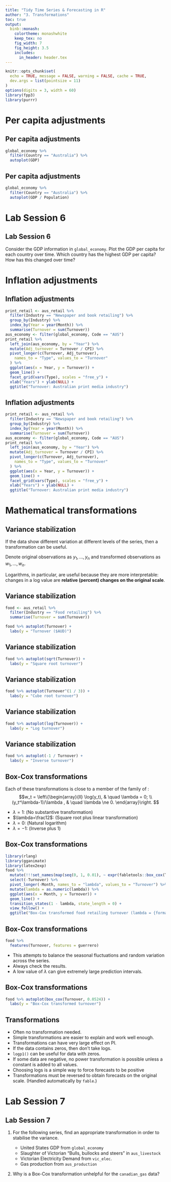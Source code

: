 ```yaml
---
title: "Tidy Time Series & Forecasting in R"
author: "3. Transformations"
toc: true
output:
  binb::monash:
    colortheme: monashwhite
    keep_tex: no
    fig_width: 7
    fig_height: 3.5
    includes:
      in_header: header.tex
---
```


```r
knitr::opts_chunk$set(
  echo = TRUE, message = FALSE, warning = FALSE, cache = TRUE,
  dev.args = list(pointsize = 11)
)
options(digits = 3, width = 60)
library(fpp3)
library(purrr)
```

# Per capita adjustments

## Per capita adjustments
\fontsize{13}{14}\sf

```r
global_economy %>%
  filter(Country == "Australia") %>%
  autoplot(GDP)
```

## Per capita adjustments
\fontsize{13}{14}\sf

```r
global_economy %>%
  filter(Country == "Australia") %>%
  autoplot(GDP / Population)
```

# Lab Session 6
## Lab Session 6

Consider the GDP information in `global_economy`. Plot the GDP per capita for each country over time. Which country has the highest GDP per capita? How has this changed over time?


# Inflation adjustments

## Inflation adjustments
\fontsize{10}{10}\sf

```r
print_retail <- aus_retail %>%
  filter(Industry == "Newspaper and book retailing") %>%
  group_by(Industry) %>%
  index_by(Year = year(Month)) %>%
  summarise(Turnover = sum(Turnover))
aus_economy <- filter(global_economy, Code == "AUS")
print_retail %>%
  left_join(aus_economy, by = "Year") %>%
  mutate(Adj_turnover = Turnover / CPI) %>%
  pivot_longer(c(Turnover, Adj_turnover),
    names_to = "Type", values_to = "Turnover"
  ) %>%
  ggplot(aes(x = Year, y = Turnover)) +
  geom_line() +
  facet_grid(vars(Type), scales = "free_y") +
  xlab("Years") + ylab(NULL) +
  ggtitle("Turnover: Australian print media industry")
```


## Inflation adjustments
\fontsize{10}{10}\sf

```r
print_retail <- aus_retail %>%
  filter(Industry == "Newspaper and book retailing") %>%
  group_by(Industry) %>%
  index_by(Year = year(Month)) %>%
  summarise(Turnover = sum(Turnover))
aus_economy <- filter(global_economy, Code == "AUS")
print_retail %>%
  left_join(aus_economy, by = "Year") %>%
  mutate(Adj_turnover = Turnover / CPI) %>%
  pivot_longer(c(Turnover, Adj_turnover),
    names_to = "Type", values_to = "Turnover"
  ) %>%
  ggplot(aes(x = Year, y = Turnover)) +
  geom_line() +
  facet_grid(vars(Type), scales = "free_y") +
  xlab("Years") + ylab(NULL) +
  ggtitle("Turnover: Australian print media industry")
```

# Mathematical transformations

## Variance stabilization

\fontsize{13}{15}\sf

If the data show different variation at different levels of the series, then a transformation can be useful.
\pause

Denote original observations as $y_1,\dots,y_n$ and transformed
observations as $w_1, \dots, w_n$.
\pause

\begin{block}{\footnotesize Mathematical transformations for stabilizing
variation}
\begin{tabular}{llc}
Square root & $w_t = \sqrt{y_t}$ & $\downarrow$ \\[0.2cm]
Cube root & $w_t = \sqrt[3]{y_t}$ & Increasing \\[0.2cm]
Logarithm & $w_t = \log(y_t)$  & strength
\end{tabular}
\end{block}
\pause

Logarithms, in particular, are useful because they are more interpretable: changes in a log value are **relative (percent) changes on the original scale**.

## Variance stabilization
\fontsize{12}{14}\sf

```r
food <- aus_retail %>%
  filter(Industry == "Food retailing") %>%
  summarise(Turnover = sum(Turnover))
```

```r
food %>% autoplot(Turnover) +
  labs(y = "Turnover ($AUD)")
```

## Variance stabilization
\fontsize{12}{14}\sf

```r
food %>% autoplot(sqrt(Turnover)) +
  labs(y = "Square root turnover")
```

## Variance stabilization
\fontsize{12}{14}\sf

```r
food %>% autoplot(Turnover^(1 / 3)) +
  labs(y = "Cube root turnover")
```

## Variance stabilization
\fontsize{12}{14}\sf

```r
food %>% autoplot(log(Turnover)) +
  labs(y = "Log turnover")
```

## Variance stabilization
\fontsize{12}{14}\sf

```r
food %>% autoplot(-1 / Turnover) +
  labs(y = "Inverse turnover")
```

## Box-Cox transformations

Each of these transformations is close to a member of the
family of \textbf{Box-Cox transformations}:
$$w_t = \left\{\begin{array}{ll}
        \log(y_t),      & \quad \lambda = 0; \\
        (y_t^\lambda-1)/\lambda ,         & \quad \lambda \ne 0.
\end{array}\right.
$$\pause

* $\lambda=1$: (No substantive transformation)
* $\lambda=\frac12$: (Square root plus linear transformation)
* $\lambda=0$: (Natural logarithm)
* $\lambda=-1$: (Inverse plus 1)

## Box-Cox transformations

```r
library(rlang)
library(gganimate)
library(latex2exp)
food %>%
  mutate(!!!set_names(map(seq(0, 1, 0.01), ~ expr(fabletools::box_cox(Turnover, !!.x))), seq(0, 1, 0.01))) %>%
  select(-Turnover) %>%
  pivot_longer(-Month, names_to = "lambda", values_to = "Turnover") %>%
  mutate(lambda = as.numeric(lambda)) %>%
  ggplot(aes(x = Month, y = Turnover)) +
  geom_line() +
  transition_states(1 - lambda, state_length = 0) +
  view_follow() +
  ggtitle("Box-Cox transformed food retailing turnover (lambda = {format(1 - as.numeric(closest_state), digits = 2)})")
```

## Box-Cox transformations

\fontsize{13}{15}\sf


```r
food %>%
  features(Turnover, features = guerrero)
```

\pause

* This attempts to balance the seasonal fluctuations and random variation across the series.
* Always check the results.
* A low value of $\lambda$ can give extremely large prediction intervals.


## Box-Cox transformations
\fontsize{13}{14}\sf

```r
food %>% autoplot(box_cox(Turnover, 0.0524)) +
  labs(y = "Box-Cox transformed turnover")
```

## Transformations
\fontsize{13}{15}\sf

* Often no transformation needed.
* Simple transformations are easier to explain and work well enough.
* Transformations can have very large effect on PI.
* If the data contains zeros, then don't take logs.
* `logp1()` can be useful for data with zeros.
* If some data are negative, no power transformation is possible unless a constant is added to all values.
* Choosing logs is a simple way to force forecasts to be positive
* Transformations must be reversed to obtain forecasts on the original scale. (Handled automatically by `fable`.)

# Lab Session 7

## Lab Session 7

\fontsize{13}{14}\sf

1. For the following series, find an appropriate transformation in order to stabilise the variance.

    * United States GDP from `global_economy`
    * Slaughter of Victorian “Bulls, bullocks and steers” in `aus_livestock`
    * Victorian Electricity Demand from `vic_elec`.
    * Gas production from `aus_production`

2. Why is a Box-Cox transformation unhelpful for the `canadian_gas` data?

